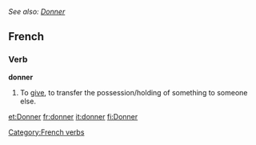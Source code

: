 ''See also: [[Donner]]''
==French==
===Verb===
'''donner'''
#To [[give]], to transfer the possession/holding of something to someone else.

[[Category:French verbs]]

[[et:Donner]]
[[fr:donner]]
[[it:donner]]
[[fi:Donner]]